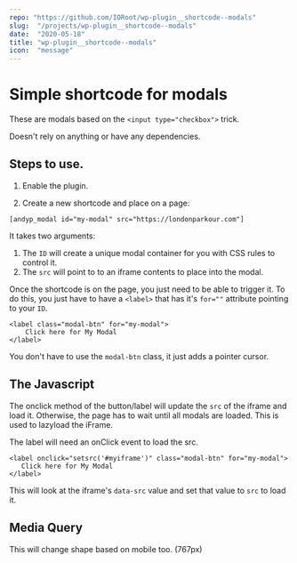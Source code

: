 ```yaml
---
repo: "https://github.com/IORoot/wp-plugin__shortcode--modals"
slug:  "/projects/wp-plugin__shortcode--modals"
date:  "2020-05-18"
title: "wp-plugin__shortcode--modals"
icon:  "message"
---
```



# Simple shortcode for modals

These are modals based on the `<input type="checkbox">` trick.

Doesn't rely on anything or have any dependencies.

## Steps to use.

1. Enable the plugin.

2. Create a new shortcode and place on a page:

```
[andyp_modal id="my-modal" src="https://londonparkour.com"]
```

It takes two arguments:
1. The `ID` will create a unique modal container for you with CSS rules to control it.
2. The `src` will point to to an iframe contents to place into the modal.
   
Once the shortcode is on the page, you just need to be able to trigger it. To do this, you
just have to have a `<label>` that has it's `for=""` attribute pointing to your `ID`.

```
<label class="modal-btn" for="my-modal">
    Click here for My Modal
</label>
```

You don't have to use the `modal-btn` class, it just adds a pointer cursor.


## The Javascript

The onclick method of the button/label will update the `src` of the iframe and load it.
Otherwise, the page has to wait until all modals are loaded.
This is used to lazyload the iFrame.

The label will need an onClick event to load the src.
 
 ```
<label onclick="setsrc('#myiframe')" class="modal-btn" for="my-modal">
    Click here for My Modal
</label>
```

This will look at the iframe's `data-src` value and set that value to `src` to load it.

## Media Query

This will change shape based on mobile too. (767px)